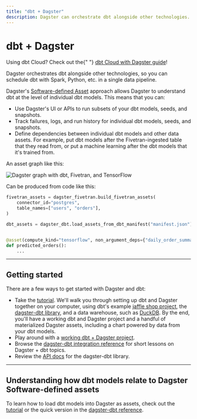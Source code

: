 ```yaml
---
title: "dbt + Dagster"
description: Dagster can orchestrate dbt alongside other technologies.
---
```


# dbt + Dagster

<Note>
  Using dbt Cloud? Check out the{" "}
  <a href="/integrations/dbt-cloud">dbt Cloud with Dagster guide</a>!
</Note>

Dagster orchestrates dbt alongside other technologies, so you can schedule dbt with Spark, Python, etc. in a single data pipeline.

Dagster's [Software-defined Asset](/concepts/assets/software-defined-assets) approach allows Dagster to understand dbt at the level of individual dbt models. This means that you can:

- Use Dagster's UI or APIs to run subsets of your dbt models, seeds, and snapshots.
- Track failures, logs, and run history for individual dbt models, seeds, and snapshots.
- Define dependencies between individual dbt models and other data assets. For example, put dbt models after the Fivetran-ingested table that they read from, or put a machine learning after the dbt models that it's trained from.

An asset graph like this:

<!-- ![Dagster graph with dbt, Fivetran, and TensorFlow](/images/integrations/dbt/dagster-dbt-fivetran-tensorflow.png) -->

<Image
alt="Dagster graph with dbt, Fivetran, and TensorFlow"
src="/images/integrations/dbt/dagster-dbt-fivetran-tensorflow.png"
width={1834}
height={1220}
/>

Can be produced from code like this:

```python file=/integrations/dbt/potemkin_dag_for_cover_image.py startafter=start endbefore=end
fivetran_assets = dagster_fivetran.build_fivetran_assets(
    connector_id="postgres",
    table_names=["users", "orders"],
)

dbt_assets = dagster_dbt.load_assets_from_dbt_manifest("manifest.json")


@asset(compute_kind="tensorflow", non_argument_deps={"daily_order_summary"})
def predicted_orders():
    ...
```

---

## Getting started

There are a few ways to get started with Dagster and dbt:

- Take the [tutorial](/integrations/dbt/using-dbt-with-dagster). We'll walk you through setting up dbt and Dagster together on your computer, using dbt's example [jaffle shop project](https://github.com/dbt-labs/jaffle_shop), the [dagster-dbt library](/\_apidocs/libraries/dagster-dbt), and a data warehouse, such as [DuckDB](https://duckdb.org/). By the end, you'll have a working dbt and Dagster project and a handful of materialized Dagster assets, including a chart powered by data from your dbt models.
- Play around with a [working dbt + Dagster project](https://github.com/dagster-io/dagster/tree/master/examples/assets_dbt_python).
- Browse the [dagster-dbt integration reference](/integrations/dbt/reference) for short lessons on Dagster + dbt topics.
- Review the [API docs](/\_apidocs/libraries/dagster-dbt) for the dagster-dbt library.

---

## Understanding how dbt models relate to Dagster Software-defined assets

<DbtModelAssetExplanation />

To learn how to load dbt models into Dagster as assets, check out the [tutorial](/integrations/dbt/using-dbt-with-dagster) or the quick version in the [dagster-dbt reference](/integrations/dbt/reference#loading-dbt-models-from-a-dbt-project).

